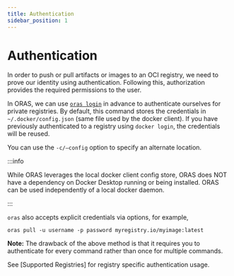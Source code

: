 ```yaml
---
title: Authentication
sidebar_position: 1
---
```


# Authentication

In order to push or pull artifacts or images to an OCI registry, we need to prove our identity using authentication. Following this, authorization provides the required permissions to the user.

In ORAS, we can use [`oras login`](../CLI_Reference/oras_login.mdx) in advance to authenticate ourselves for private registries. By default, this command stores the credentials in `~/.docker/config.json` (same file used by the docker client). If you have previously authenticated to a registry using `docker login`, the credentials will be reused.

You can use the `-c/–config` option to specify an alternate location.

:::info

While ORAS leverages the local docker client config store, ORAS does NOT have a dependency on Docker Desktop running or being installed. ORAS can be used independently of a local docker daemon.

:::

`oras` also accepts explicit credentials via options, for example,

```
oras pull -u username -p password myregistry.io/myimage:latest
```
**Note:** The drawback of the above method is that it requires you to authenticate for every command rather than once for multiple commands.   

See [Supported Registries] for registry specific authentication usage.